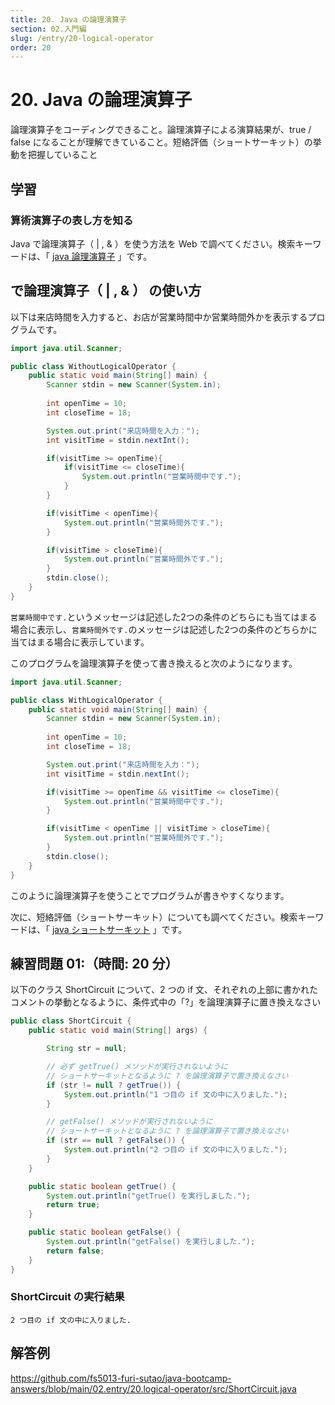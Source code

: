 ```yaml
---
title: 20. Java の論理演算子
section: 02.入門編
slug: /entry/20-logical-operator
order: 20
---
```


# 20. Java の論理演算子

<p class="goal">
  論理演算子をコーディングできること。論理演算子による演算結果が、true / false
  になることが理解できていること。短絡評価（ショートサーキット）の挙動を把握していること
</p>

## 学習

### 算術演算子の表し方を知る

Java で論理演算子（ | , & ）を使う方法を Web で調べてください。検索キーワードは、「 [java 論理演算子](https://www.google.com/search?q=java+論理演算子) 」です。

## で論理演算子（ | , & ） の使い方

以下は来店時間を入力すると、お店が営業時間中か営業時間外かを表示するプログラムです。

```java
import java.util.Scanner;

public class WithoutLogicalOperator {
    public static void main(String[] main) {
        Scanner stdin = new Scanner(System.in);
        
        int openTime = 10;
        int closeTime = 18;

        System.out.print("来店時間を入力：");
        int visitTime = stdin.nextInt();

        if(visitTime >= openTime){
            if(visitTime <= closeTime){
                System.out.println("営業時間中です.");
            }
        }

        if(visitTime < openTime){
            System.out.println("営業時間外です.");
        }

        if(visitTime > closeTime){
            System.out.println("営業時間外です.");
        }
        stdin.close();
    }
}
```

`営業時間中です.`というメッセージは記述した2つの条件のどちらにも当てはまる場合に表示し、`営業時間外です.`のメッセージは記述した2つの条件のどちらかに当てはまる場合に表示しています。

このプログラムを論理演算子を使って書き換えると次のようになります。

```java
import java.util.Scanner;

public class WithLogicalOperator {
    public static void main(String[] main) {
        Scanner stdin = new Scanner(System.in);
        
        int openTime = 10;
        int closeTime = 18;

        System.out.print("来店時間を入力：");
        int visitTime = stdin.nextInt();

        if(visitTime >= openTime && visitTime <= closeTime){
            System.out.println("営業時間中です.");
        }

        if(visitTime < openTime || visitTime > closeTime){
            System.out.println("営業時間外です.");
        }
        stdin.close();
    }
}

```

このように論理演算子を使うことでプログラムが書きやすくなります。

次に、短絡評価（ショートサーキット）についても調べてください。検索キーワードは、「 [java ショートサーキット](https://www.google.com/search?q=java+ショートサーキット) 」です。

## 練習問題 01:（時間: 20 分）

以下のクラス ShortCircuit について、2 つの if 文、それぞれの上部に書かれたコメントの挙動となるように、条件式中の「?」を論理演算子に置き換えなさい

```java title=src/ShortCircuit.java
public class ShortCircuit {
    public static void main(String[] args) {

        String str = null;

        // 必ず getTrue() メソッドが実行されないように
        // ショートサーキットとなるように ? を論理演算子で置き換えなさい
        if (str != null ? getTrue()) {
            System.out.println("1 つ目の if 文の中に入りました.");
        }

        // getFalse() メソッドが実行されないように
        // ショートサーキットとなるように ? を論理演算子で置き換えなさい
        if (str == null ? getFalse()) {
            System.out.println("2 つ目の if 文の中に入りました.");
        }
    }

    public static boolean getTrue() {
        System.out.println("getTrue() を実行しました.");
        return true;
    }

    public static boolean getFalse() {
        System.out.println("getFalse() を実行しました.");
        return false;
    }
}
```

### ShortCircuit の実行結果

```
2 つ目の if 文の中に入りました.
```

## 解答例

https://github.com/fs5013-furi-sutao/java-bootcamp-answers/blob/main/02.entry/20.logical-operator/src/ShortCircuit.java

